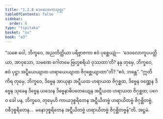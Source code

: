 ```yaml
---
title: "1.2.8 ဒေဝလောကသုတ္တ"
tableOfContents: false
sidebar:
  order: 8
type: "tipitaka"
basket: "su"
book: "a3"
---
```



<DynamicBreadcrumb />

<Division number="18" book="a3" e="ch" v="15" p="113">

<Paragraph number="76" book="a3">
“သစေ ဝေါ, ဘိက္ခဝေ, အညတိတ္ထိယာ ပရိဗ္ဗာဇကာ ဧဝံ ပုစ္ဆေယျုံ—  ‘ဒေဝလောကူပပတ္တိယာ, အာဝုသော, သမဏေ ဂေါတမေ ဗြဟ္မစရိယံ ဝုဿထာ’တိ? နနု တုမှေ, ဘိက္ခဝေ, ဧဝံ ပုဋ္ဌာ အဋ္ဋီယေယျာထ ဟရာယေယျာထ ဇိဂုစ္ဆေယျာထာ”တိ? “ဧဝံ, ဘန္တေ”. “ဣတိ ကိရ တုမှေ, ဘိက္ခဝေ, ဒိဗ္ဗေန အာယုနာ အဋ္ဋီယထ ဟရာယထ ဇိဂုစ္ဆထ, ဒိဗ္ဗေန ဝဏ္ဏေန ဒိဗ္ဗေန သုခေန ဒိဗ္ဗေန ယသေန ဒိဗ္ဗေနာဓိပတေယျေန အဋ္ဋီယထ ဟရာယထ ဇိဂုစ္ဆထ; ပဂေဝ ခေါ ပန, ဘိက္ခဝေ, တုမှေဟိ ကာယဒုစ္စရိတေန အဋ္ဋီယိတဗ္ဗံ ဟရာယိတဗ္ဗံ ဇိဂုစ္ဆိတဗ္ဗံ, ဝစီဒုစ္စရိတေန…  မနောဒုစ္စရိတေန အဋ္ဋီယိတဗ္ဗံ ဟရာယိတဗ္ဗံ ဇိဂုစ္ဆိတဗ္ဗန်”တိ.

</Paragraph>
</Division>

<Paragraph number="77" type="center" book="a3">
အဋ္ဌမံ.
</Paragraph>